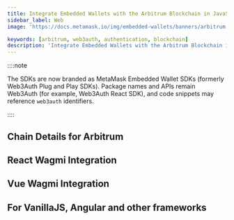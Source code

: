 ```yaml
---
title: Integrate Embedded Wallets with the Arbitrum Blockchain in JavaScript
sidebar_label: Web
image: 'https://docs.metamask.io/img/embedded-wallets/banners/arbitrum.png'

keywords: [arbitrum, web3auth, authentication, blockchain]
description: 'Integrate Embedded Wallets with the Arbitrum Blockchain in JavaScript | Embedded Wallets'
---
```



<SEO
  title="Integrate Embedded Wallets with the Arbitrum Blockchain in JavaScript"
  description="Integrate Embedded Wallets with the Arbitrum Blockchain in JavaScript | Embedded Wallets"
  image="https://docs.metamask.io/img/embedded-wallets/banners/arbitrum.png"
  slug="/embedded-wallets/connect-blockchain/evm/arbitrum/web"
/>

::::note

The SDKs are now branded as MetaMask Embedded Wallet SDKs (formerly Web3Auth Plug and Play SDKs). Package names and APIs remain Web3Auth (for example, Web3Auth React SDK), and code snippets may reference `web3auth` identifiers.

::::

## Chain Details for Arbitrum

<ChainDetailsArbitrum />

## React Wagmi Integration

<ReactWagmiIntegration />

## Vue Wagmi Integration

<VueWagmiIntegration />

## For VanillaJS, Angular and other frameworks

<JsBlockchainMethods />
